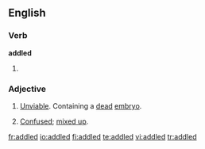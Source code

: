 ==English==

===Verb===
'''addled'''

# {{past of|[[addle]]}}

===Adjective===
{{en-adj}}

# {{context|of eggs}} [[unviable|Unviable]]. Containing a [[dead]] [[embryo]].
# [[confused|Confused]]; [[mix up|mixed up]].

[[fr:addled]]
[[io:addled]]
[[fi:addled]]
[[te:addled]]
[[vi:addled]]
[[tr:addled]]